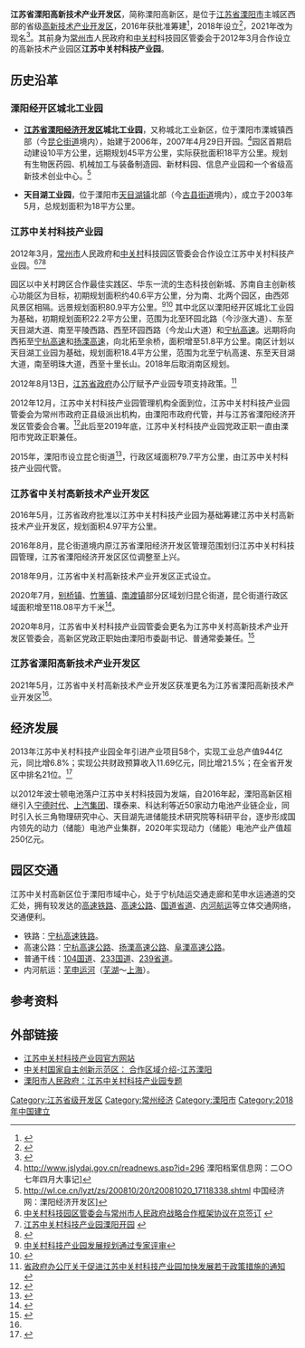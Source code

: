 {{中国行政管理区
|name = 江苏溧阳高新技术产业开发区
|logo = 
|lgogname = 
|Photo = 
|Photoname= 
|map = 
|customimage = 
|English_name = Jiangsu Liyang Hi-tech Industrial Development Area
|Pinyin   = Jiāngsū Lìyáng Gāoxīn Jìshù Chǎnyè Kāifāqū
|Belong = [[中国|中国]][[江苏省|江苏省]][[常州市|常州市]]
|Types= 省级高新技术产业开发区
|founded = 
|county = [[溧阳市|溧阳市]]
|governing_body = 江苏省溧阳高新技术产业开发区管理委员会
|governing_type = 管委会
|seat = 江苏省溧阳市泓口路218号
|officerTitle= 管委会主任
|officer = 庄松年
|officerTitle2 = 
|officer2 = 
|division = 
|town= 
|township= 
|subdistrict= 
|dialect= 
|post code= 213300
|phone code = 519
|coordinate = 
|area = 40.6[[平方公里|平方公里]]
|area land =  
|area water =  
|census yr = 
|pop = 
|density =  
|GDP = 
|web = 
|web_title = 江苏中关村科技产业园
}}
'''江苏省溧阳高新技术产业开发区'''，简称溧阳高新区，是位于[[江苏省|江苏省]][[溧阳市|溧阳市]]主城区西部的省级[[高新技术产业开发区|高新技术产业开发区]]，2016年获批准筹建<ref>{{cite web |author1=江苏省人民政府 |title=省政府关于筹建江苏省中关村高新技术产业开发区的批复 |url=http://www.jiangsu.gov.cn/art/2016/5/17/art_46143_2543153.html |website=江苏省人民政府网 |accessdate=2020-10-21 |language=zh-cn |date=2016-05-17 |archive-date=2020-10-27 |archive-url=https://web.archive.org/web/20201027044102/http://www.jiangsu.gov.cn/art/2016/5/17/art_46143_2543153.html |dead-url=no }}</ref>，2018年设立<ref>{{cite web |author1=江苏省人民政府 |title=省政府关于设立江苏南通通州湾经济开发区等26家省级开发区的批复 |url=http://www.jiangsu.gov.cn/art/2018/10/8/art_46143_7833908.html |website=江苏省人民政府网 |accessdate=2020-10-21 |language=zh-cn |date=2018-09-21 |archive-date=2020-10-22 |archive-url=https://web.archive.org/web/20201022103546/http://www.jiangsu.gov.cn/art/2018/10/8/art_46143_7833908.html |dead-url=no }}</ref>，2021年改为现名<ref name="lygx">{{cite web |author1=江苏省人民政府 |title=省政府关于同意江苏省中关村高新技术产业开发区更名为江苏省溧阳高新技术产业开发区的批复 |url=http://www.jiangsu.gov.cn/art/2021/6/3/art_46143_9838326.html |website=江苏省人民政府网 |accessdate=2021-05-29 |language=zh-cn |date=2018-09-21 |archive-date=2021-07-25 |archive-url=https://web.archive.org/web/20210725162755/http://www.jiangsu.gov.cn/art/2021/6/3/art_46143_9838326.html |dead-url=no }}</ref>。其前身为[[常州市|常州市]]人民政府和[[中关村|中关村]]科技园区管委会于2012年3月合作设立的高新技术产业园区'''江苏中关村科技产业园'''。

==历史沿革==
===溧阳经开区城北工业园===
* '''[[江苏省溧阳经济开发区|江苏省溧阳经济开发区]]城北工业园'''，又称城北工业新区，位于溧阳市溧城镇西部（今[[昆仑街道|昆仑街道]]境内），始建于2006年，2007年4月29日开园。<ref>http://www.jslydaj.gov.cn/readnews.asp?id=296 {{Wayback|url=http://www.jslydaj.gov.cn/readnews.asp?id=296 |date=20141205112102 }} 溧阳档案信息网：二○○七年四月大事记]</ref>园区首期启动建设10平方公里，远期规划45平方公里，实际获批面积18平方公里。规划有生物医药园、机械加工与装备制造园、新材料园、信息产业园和一个省级高新技术创业中心。<ref>http://wl.ce.cn/lyzt/zs/200810/20/t20081020_17118338.shtml {{Wayback|url=http://wl.ce.cn/lyzt/zs/200810/20/t20081020_17118338.shtml |date=20141205052704 }} 中国经济网：溧阳经济开发区]</ref>

* '''天目湖工业园'''，位于溧阳市[[天目湖镇|天目湖镇]]北部（今[[古县街道|古县街道]]境内），成立于2003年5月，总规划面积为18平方公里。

===江苏中关村科技产业园===
2012年3月，[[常州市|常州市]]人民政府和[[中关村|中关村]]科技园区管委会合作设立江苏中关村科技产业园。<ref>[http://www.liyang.gov.cn/node/xwzx_01/2012-10-9/CLSQ2MJI3SKZ7257W8.html 中关村科技园区管委会与常州市人民政府战略合作框架协议在京签订] {{webarchive|url=https://web.archive.org/web/20140513010955/http://www.liyang.gov.cn/node/xwzx_01/2012-10-9/CLSQ2MJI3SKZ7257W8.html |date=2014-05-13 }}</ref><ref>[http://js.people.com.cn/html/2012/03/28/94869.html  江苏中关村科技产业园溧阳开园] {{Wayback|url=http://js.people.com.cn/html/2012/03/28/94869.html |date=20130119021826 }}</ref><ref>{{Cite web |url=http://epaper.loone.cn/site1/czrb/html/2012-03/25/content_514436.htm |title=接轨中关村 打造“未来城” 江苏中关村科技产业园在溧阳开园 |access-date=2014-05-10 |archive-date=2014-05-12 |archive-url=https://web.archive.org/web/20140512213333/http://epaper.loone.cn/site1/czrb/html/2012-03/25/content_514436.htm |dead-url=yes }}</ref>

园区以中关村跨区合作最佳实践区、华东一流的生态科技创新城、苏南自主创新核心功能区为目标，初期规划面积约40.6平方公里，分为南、北两个园区，由西郊风景区相隔。远景规划面积80.9平方公里。<ref>[http://www.liyang.gov.cn/node/xwzx_01/2012-10-29/121029103550268148663.html 中关村科技产业园发展规划通过专家评审]{{dead link|date=2018年3月 |bot=InternetArchiveBot |fix-attempted=yes }}</ref><ref>{{Cite web |url=http://www.jshb.gov.cn:8080/pub/jshbgzw/hpgs/201308/t20130828_243217.html |title=江苏中关村科技产业园北区总体发展规划环境影响评价第二次公示 |access-date=2014-06-12 |archive-date=2016-03-04 |archive-url=https://web.archive.org/web/20160304194331/http://www.jshb.gov.cn:8080/pub/jshbgzw/hpgs/201308/t20130828_243217.html |dead-url=no }}</ref>
其中北区以溧阳经开区城北工业园为基础，初期规划面积22.2平方公里，范围为北至环园北路（今沙涨大道）、东至天目湖大道、南至平陵西路、西至环园西路（今龙山大道）和[[宁杭高速|宁杭高速]]。远期将向西拓至[[宁杭高速|宁杭高速]]和[[扬溧高速|扬溧高速]]，向北拓至余桥，面积增至51.8平方公里。南区计划以天目湖工业园为基础，规划面积18.4平方公里，范围为北至宁杭高速、东至天目湖大道，南至明珠大道，西至十里长山。2018年后取消南区规划。

2012年8月13日，[[江苏省政府|江苏省政府]]办公厅赋予产业园专项支持政策。<ref>[http://govinfo.nlc.gov.cn/jssfz/jszb/894445a/201309/t20130902_3943859.shtml 省政府办公厅关于促进江苏中关村科技产业园加快发展若干政策措施的通知] {{webarchive|url=https://web.archive.org/web/20140512223621/http://govinfo.nlc.gov.cn/jssfz/jszb/894445a/201309/t20130902_3943859.shtml |date=2014-05-12 }}</ref>

2012年12月，江苏中关村科技产业园管理机构全面到位，江苏中关村科技产业园管委会为常州市政府正县级派出机构，由溧阳市政府代管，并与江苏省溧阳经济开发区管委会合署。<ref>{{Cite web |url=http://www.changzhou.gov.cn/zhuanti/cznj/2013/urban_1_2.htm |title=常州年鉴2013-溧阳市 |access-date=2014-11-28 |archive-date=2015-09-23 |archive-url=https://web.archive.org/web/20150923202249/http://www.changzhou.gov.cn/zhuanti/cznj/2013/urban_1_2.htm |dead-url=no }}</ref>此后至2019年底，江苏中关村科技产业园党政正职一直由溧阳市党政正职兼任。

2015年，溧阳市设立昆仑街道<ref>{{cite web|title=市政府关于调整溧阳市溧城镇行政区划的通知|url=http://www.changzhou.gov.cn/gi_news/457144852224611|website=常州市政府门户网站|publisher=常州市人民政府|date=2015-11-26|accessdate=2015-11-30|archive-date=2015-12-08|archive-url=https://web.archive.org/web/20151208090459/http://www.changzhou.gov.cn/gi_news/457144852224611|dead-url=no}}</ref>，行政区域面积79.7平方公里，由江苏中关村科技产业园代管。

===江苏省中关村高新技术产业开发区===
2016年5月，江苏省政府批准以江苏中关村科技产业园为基础筹建江苏中关村高新技术产业开发区，规划面积4.97平方公里。

2016年8月，昆仑街道境内原江苏省溧阳经济开发区管理范围划归江苏中关村科技园管理，江苏省溧阳经济开发区区位调整至上兴。

2018年9月，江苏省中关村高新技术产业开发区正式设立。

2020年7月，[[别桥镇|别桥镇]]、[[竹箦镇|竹箦镇]]、[[南渡镇_(溧阳市)|南渡镇]]部分区域划归昆仑街道，昆仑街道行政区域面积增至118.08平方千米<ref >{{Cite web|url =http://www.changzhou.gov.cn/gi_news/853159548629413|title =市政府关于同意溧阳市部分行政区划变更的通知|website =常州市政府网|date =2020-07-13|publisher =常州市人民政府|language =zh-cn|accessdate =2021-07-25|archive-date =2020-07-29|archive-url =https://web.archive.org/web/20200729104808/http://www.changzhou.gov.cn/gi_news/853159548629413|dead-url =no}}</ref>。

2020年8月，江苏省中关村科技产业园管委会更名为江苏中关村高新技术产业开发区管委会，高新区党政正职始由溧阳市委副书记、普通常委兼任。<ref>{{cite web |author1=常州市人民政府 |title=市政府关于庄松年同志任职的通知 |url=http://www.changzhou.gov.cn/gi_news/298160307096573 |website=常州市人民政府网 |accessdate=2020-10-21 |language=zh-cn |date=2020-10-19 |archive-date=2020-10-24 |archive-url=https://web.archive.org/web/20201024065418/http://www.changzhou.gov.cn/gi_news/298160307096573 |dead-url=no }}</ref>

===江苏省溧阳高新技术产业开发区===
2021年5月，江苏省中关村高新技术产业开发区获准更名为江苏省溧阳高新技术产业开发区<ref name="lygx"/>。

==经济发展==
2013年江苏中关村科技产业园全年引进产业项目58个，实现工业总产值944亿元，同比增6.8%；实现公共财政预算收入11.69亿元，同比增21.5%；在全省开发区中排名21位。<ref>{{Cite web |url=http://www.lysk.net/index.php?m=content&c=index&a=show&catid=162&id=16803726 |title=江苏中关村召开2014年经济工作会议 |access-date=2014-06-12 |archive-date=2016-03-04 |archive-url=https://web.archive.org/web/20160304085552/http://www.lysk.net/index.php?m=content&c=index&a=show&catid=162&id=16803726 |dead-url=no }}</ref>

以2012年波士顿电池落户江苏中关村科技园为发端，自2016年起，溧阳高新区相继引入[[宁德时代|宁德时代]]、[[上汽集团|上汽集团]]、璞泰来、科达利等近50家动力电池产业链企业，同时引入长三角物理研究中心、天目湖先进储能技术研究院等科研平台，逐步形成国内领先的动力（储能）电池产业集群，2020年实现动力（储能）电池产业产值超250亿元。

==园区交通==
江苏中关村高新区位于溧阳市域中心，处于宁杭陆运交通走廊和芜申水运通道的交汇处，拥有较发达的[[高速铁路|高速铁路]]、[[高速公路|高速公路]]、[[国道|国道]][[省道|省道]]、[[内河航运|内河航运]]等立体交通网络，交通便利。
*铁路：[[宁杭高速铁路|宁杭高速铁路]]。
*高速公路：[[宁杭高速公路|宁杭高速公路]]、[[扬溧高速公路|扬溧高速公路]]、[[阜溧高速公路|阜溧高速公路]]。
*普通干线：[[104国道|104国道]]、[[233国道|233国道]]、[[239省道_(江苏)|239省道]]。
*内河航运：[[芜申运河|芜申运河]]（[[芜湖|芜湖]]～[[上海|上海]]）。

== 参考资料 ==
{{Reflist|2}}

==外部链接 ==
*[https://web.archive.org/web/20140512231540/http://www.jszgc.cn/ 江苏中关村科技产业园官方网站]
*[http://www.zgc.gov.cn/qyhz/hzqyjs/93560.htm 中关村国家自主创新示范区： 合作区域介绍-江苏溧阳] {{Wayback|url=http://www.zgc.gov.cn/qyhz/hzqyjs/93560.htm |date=20140512222826 }}
*[http://www.liyang.gov.cn/zt_note/zgc/index.htm 溧阳市人民政府：江苏中关村科技产业园专题] {{Wayback|url=http://www.liyang.gov.cn/zt_note/zgc/index.htm |date=20160304115743 }}

[[Category:江苏省级开发区|Category:江苏省级开发区]]
[[Category:常州经济|Category:常州经济]]
[[Category:溧阳市|Category:溧阳市]]
[[Category:2018年中国建立|Category:2018年中国建立]]